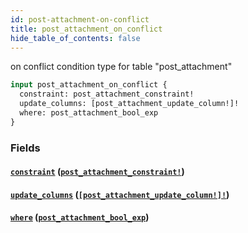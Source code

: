 ```yaml
---
id: post-attachment-on-conflict
title: post_attachment_on_conflict
hide_table_of_contents: false
---
```


on conflict condition type for table "post_attachment"

```graphql
input post_attachment_on_conflict {
  constraint: post_attachment_constraint!
  update_columns: [post_attachment_update_column!]!
  where: post_attachment_bool_exp
}
```

### Fields

#### [`constraint`](#) ([`post_attachment_constraint!`](../enums/post-attachment-constraint))

#### [`update_columns`](#) ([`[post_attachment_update_column!]!`](../enums/post-attachment-update-column))

#### [`where`](#) ([`post_attachment_bool_exp`](../inputs/post-attachment-bool-exp))
